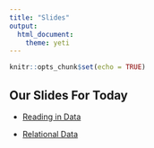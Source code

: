 ```yaml
---
title: "Slides"
output: 
  html_document: 
    theme: yeti
---
```


```r
knitr::opts_chunk$set(echo = TRUE)
```

## Our Slides For Today

- [Reading in Data](https://grantinnerst.github.io/MAT-219/slides/lec-slides/reading_data_readr.pdf)

- [Relational Data](https://grantinnerst.github.io/MAT-219/slides/lec-slides/relational_data_dplyr.pdf)

